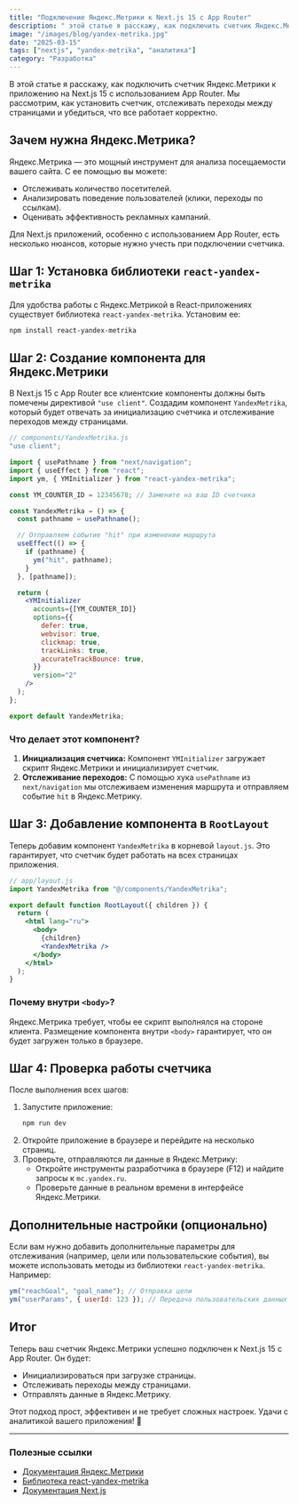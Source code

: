 ```yaml
---
title: "Подключение Яндекс.Метрики к Next.js 15 с App Router"
description: " этой статье я расскажу, как подключить счетчик Яндекс.Метрики к приложению на Next.js 15 с использованием App Router. Мы рассмотрим, как установить счетчик, отслеживать переходы между страницами и убедиться, что все работает корректно."
image: "/images/blog/yandex-metrika.jpg"
date: "2025-03-15"
tags: ["nextjs", "yandex-metrika", "аналитика"]
category: "Разработка"
---
```


В этой статье я расскажу, как подключить счетчик Яндекс.Метрики к приложению на Next.js 15 с использованием App Router. Мы рассмотрим, как установить счетчик, отслеживать переходы между страницами и убедиться, что все работает корректно.

## Зачем нужна Яндекс.Метрика?

Яндекс.Метрика — это мощный инструмент для анализа посещаемости вашего сайта. С ее помощью вы можете:

- Отслеживать количество посетителей.
- Анализировать поведение пользователей (клики, переходы по ссылкам).
- Оценивать эффективность рекламных кампаний.

Для Next.js приложений, особенно с использованием App Router, есть несколько нюансов, которые нужно учесть при подключении счетчика.

## Шаг 1: Установка библиотеки `react-yandex-metrika`

Для удобства работы с Яндекс.Метрикой в React-приложениях существует библиотека `react-yandex-metrika`. Установим ее:

```bash
npm install react-yandex-metrika
```

## Шаг 2: Создание компонента для Яндекс.Метрики

В Next.js 15 с App Router все клиентские компоненты должны быть помечены директивой `"use client"`. Создадим компонент `YandexMetrika`, который будет отвечать за инициализацию счетчика и отслеживание переходов между страницами.

```jsx
// components/YandexMetrika.js
"use client";

import { usePathname } from "next/navigation";
import { useEffect } from "react";
import ym, { YMInitializer } from "react-yandex-metrika";

const YM_COUNTER_ID = 12345678; // Замените на ваш ID счетчика

const YandexMetrika = () => {
  const pathname = usePathname();

  // Отправляем событие "hit" при изменении маршрута
  useEffect(() => {
    if (pathname) {
      ym("hit", pathname);
    }
  }, [pathname]);

  return (
    <YMInitializer
      accounts={[YM_COUNTER_ID]}
      options={{
        defer: true,
        webvisor: true,
        clickmap: true,
        trackLinks: true,
        accurateTrackBounce: true,
      }}
      version="2"
    />
  );
};

export default YandexMetrika;
```

### Что делает этот компонент?

1. **Инициализация счетчика:** Компонент `YMInitializer` загружает скрипт Яндекс.Метрики и инициализирует счетчик.
2. **Отслеживание переходов:** С помощью хука `usePathname` из `next/navigation` мы отслеживаем изменения маршрута и отправляем событие `hit` в Яндекс.Метрику.

## Шаг 3: Добавление компонента в `RootLayout`

Теперь добавим компонент `YandexMetrika` в корневой `layout.js`. Это гарантирует, что счетчик будет работать на всех страницах приложения.

```jsx
// app/layout.js
import YandexMetrika from "@/components/YandexMetrika";

export default function RootLayout({ children }) {
  return (
    <html lang="ru">
      <body>
        {children}
        <YandexMetrika />
      </body>
    </html>
  );
}
```

### Почему внутри `<body>`?

Яндекс.Метрика требует, чтобы ее скрипт выполнялся на стороне клиента. Размещение компонента внутри `<body>` гарантирует, что он будет загружен только в браузере.

## Шаг 4: Проверка работы счетчика

После выполнения всех шагов:

1. Запустите приложение:
   ```bash
   npm run dev
   ```
2. Откройте приложение в браузере и перейдите на несколько страниц.
3. Проверьте, отправляются ли данные в Яндекс.Метрику:
   - Откройте инструменты разработчика в браузере (F12) и найдите запросы к `mc.yandex.ru`.
   - Проверьте данные в реальном времени в интерфейсе Яндекс.Метрики.

## Дополнительные настройки (опционально)

Если вам нужно добавить дополнительные параметры для отслеживания (например, цели или пользовательские события), вы можете использовать методы из библиотеки `react-yandex-metrika`. Например:

```jsx
ym("reachGoal", "goal_name"); // Отправка цели
ym("userParams", { userId: 123 }); // Передача пользовательских данных
```

## Итог

Теперь ваш счетчик Яндекс.Метрики успешно подключен к Next.js 15 с App Router. Он будет:

- Инициализироваться при загрузке страницы.
- Отслеживать переходы между страницами.
- Отправлять данные в Яндекс.Метрику.

Этот подход прост, эффективен и не требует сложных настроек. Удачи с аналитикой вашего приложения! 🚀

---

### Полезные ссылки

- [Документация Яндекс.Метрики](https://yandex.ru/support/metrica/)
- [Библиотека react-yandex-metrika](https://www.npmjs.com/package/react-yandex-metrika)
- [Документация Next.js](https://nextjs.org/docs)
